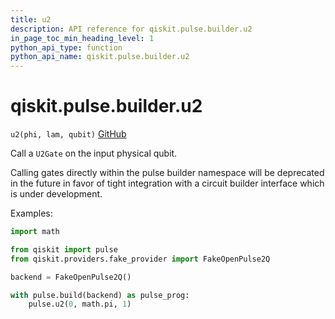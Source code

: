```yaml
---
title: u2
description: API reference for qiskit.pulse.builder.u2
in_page_toc_min_heading_level: 1
python_api_type: function
python_api_name: qiskit.pulse.builder.u2
---
```


<span id="qiskit-pulse-builder-u2" />

# qiskit.pulse.builder.u2

<span id="qiskit.pulse.builder.u2" />

`u2(phi, lam, qubit)` [GitHub](https://github.com/qiskit/qiskit/tree/stable/0.24/qiskit/pulse/builder.py "view source code")

Call a `U2Gate` on the input physical qubit.

<Admonition title="Note" type="note">
  Calling gates directly within the pulse builder namespace will be deprecated in the future in favor of tight integration with a circuit builder interface which is under development.
</Admonition>

Examples:

```python
import math

from qiskit import pulse
from qiskit.providers.fake_provider import FakeOpenPulse2Q

backend = FakeOpenPulse2Q()

with pulse.build(backend) as pulse_prog:
    pulse.u2(0, math.pi, 1)
```

